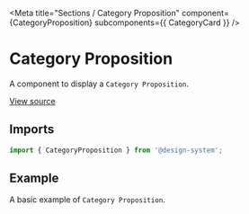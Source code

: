 
<Meta
  title="Sections / Category Proposition"
  component={CategoryProposition}
  subcomponents={{ CategoryCard }}
/>

# Category Proposition

A component to display a `Category Proposition`.

[View source](https://github.com/actarian/design-system/tree/main/src/@sections/category-proposition)

## Imports

```js
import { CategoryProposition } from '@design-system';
```

## Example

A basic example of `Category Proposition`.

<Canvas>
  <Story name="Category Proposition">
    <CategoryProposition />
  </Story>
</Canvas>

<Canvas>
  <Story name="Category Card">
    <CategoryCard maxWidth="540px" margin="3rem" />
  </Story>
</Canvas>
